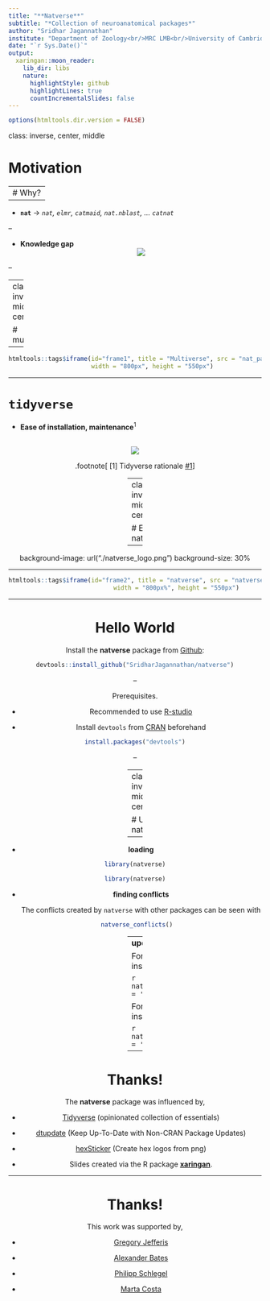 ```yaml
---
title: "**Natverse**"
subtitle: "*Collection of neuroanatomical packages*"
author: "Sridhar Jagannathan"
institute: "Department of Zoology<br/>MRC LMB<br/>University of Cambridge"
date: "`r Sys.Date()`"
output:
  xaringan::moon_reader:
    lib_dir: libs
    nature:
      highlightStyle: github
      highlightLines: true
      countIncrementalSlides: false
---
```


```r
options(htmltools.dir.version = FALSE)
```

class: inverse, center, middle

# Motivation

---
# Why?
--

* **`nat`** $\rightarrow$ *`nat`, `elmr`, `catmaid`, `nat.nblast`, ... `catnat`*

--

* **Knowledge gap**<br/>
<center>
      ![](./dont_know_meme.png)
<center>

--

---
class: inverse, middle, center

# multiverse

---

```r
htmltools::tags$iframe(id="frame1", title = "Multiverse", src = "nat_packages_all.html", 
                       width = "800px", height = "550px")
```


---

# `tidyverse`

* **Ease of installation, maintenance**<sup>1</sup>
<br/><br/>

<center>
      ![](./tidyverse.png)
<center>

<div align="left">

.footnote[ [1] Tidyverse rationale [#1](https://rviews.rstudio.com/2017/06/08/what-is-the-tidyverse/)]

</div>

---
class: inverse, middle, center

# Enter natverse

---

background-image: url("./natverse_logo.png")
background-size: 30%

---


```r
htmltools::tags$iframe(id="frame2", title = "natverse", src = "natverse_packages_all.html", 
                       width = "800px%", height = "550px")
```


---

# Hello World

Install the **natverse** package from [Github](https://github.com/SridharJagannathan/natverse/):

```r
devtools::install_github("SridharJagannathan/natverse")
```

--

Prerequisites.

- Recommended to use [R-studio](https://www.rstudio.com/)

- Install `devtools` from [CRAN](https://cran.r-project.org/) beforehand
```r
 install.packages("devtools") 
```

--

---
class: inverse, middle, center

# Using natverse

---

- **loading**

```r
 library(natverse) 
```

```r
 library(natverse) 
```

- **finding conflicts**

    The conflicts created by `natverse` with other packages can be seen with

```r
 natverse_conflicts()
```

---
**updating packages: **

For dependencies installed via [CRAN](https://cran.r-project.org/) use
    
```r
 natverse_update(source = 'CRAN')
```
    
For dependencies installed via [Github](https://github.com/) use
    
```r
 natverse_update(source = 'GITHUB')
```

---

# Thanks!

The **natverse** package was influenced by, 

- [Tidyverse](https://www.tidyverse.org/) (opinionated collection of essentials)

- [dtupdate](https://github.com/hrbrmstr/dtupdate) (Keep Up-To-Date with Non-CRAN Package Updates)

- [hexSticker](https://github.com/GuangchuangYu/hexSticker) (Create hex logos from png)

- Slides created via the R package [**xaringan**](https://github.com/yihui/xaringan).

---

# Thanks!

This work was supported by,

- [Gregory Jefferis](https://www2.mrc-lmb.cam.ac.uk/group-leaders/h-to-m/gregory-jefferis/)

- [Alexander Bates](http://flybrain.mrc-lmb.cam.ac.uk/jefferislabwebsite/people/)

- [Philipp Schlegel](http://flybrain.mrc-lmb.cam.ac.uk/jefferislabwebsite/people/)

- [Marta Costa](https://www.zoo.cam.ac.uk/directory/marta-costa)

